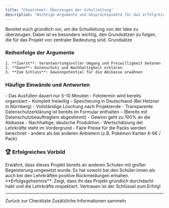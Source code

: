 ```yaml
---
title: "Cheatsheet: Überzeugen der Schulleitung"
description: "Wichtige Argumente und Gesprächspunkte für das erfolgreiche Gespräch mit der Schulleitung"
---
```



<Warning>
Bereitet euch gründlich vor, um die Schulleitung von der Idee zu überzeugen. Dabei ist es besonders wichtig, den Grundsätzen zu folgen, die für das Projekt von zentraler Bedeutung sind.
</Warning>

<Card title="Zu den Grundsätzen" icon="clipboard-check" href="/lehrerkarten/phase1/grundsaetze">
  Grundsätze
</Card>



### Reihenfolge der Argumente
    1. **Zuerst**: Verantwortungsvoller Umgang und Freiwilligkeit betonen
    2. **Dann**: Datenschutz und Nachhaltigkeit erklären
    3. **Zum Schluss**: Gewinnpotential für die Abikasse erwähnen

### Häufige Einwände und Antworten

<AccordionGroup>
  <Accordion title="Ist das nicht zu aufwendig für die Lehrer?">
    - Das Ausfüllen dauert nur 5-10 Minuten
    - Fototermin wird bereits organisiert
    - Komplett freiwillig
  </Accordion>
  <Accordion title="Was ist mit dem Datenschutz?">
    - Speicherung in Deutschland (Bei Hetzner in Nürnberg)
    - Vollständige Löschung nach Projektende
    - Transparente Datenschutzerklärung ist bereits im Formular enthalten
    - (Bereits mit Datenschutzbeauftragtem abgestimmt)
  </Accordion>
  <Accordion title="Das ist zu Kapitalistisch">
    - Gewinn geht zu 100% an die Abikasse
    - Nachhaltige, deutsche Produktion
    - Wertschätzung der Lehrkräfte steht im Vordergrund
    - Faire Preise für die Packs werden berechnet - anders als bei anderen Anbietern (z.B. Pokémon Karten 4-6€ / Pack)
  </Accordion>
</AccordionGroup>



### 🏆 Erfolgreiches Vorbild

<Card title="Bewährtes Konzept" icon="trophy">
Erwähnt, dass dieses Projekt bereits an anderen Schulen mit großer Begeisterung umgesetzt wurde. Es hat sowohl bei den Schüler:innen als auch bei den Lehrkräften positive Rückmeldungen erhalten.
</Card>

<Note>
**Erfolgsgeheimnis**: Zeigt, dass ihr das Projekt gründlich durchdacht habt und die Lehrkräfte respektiert. Vertrauen ist der Schlüssel zum Erfolg!
</Note>

---

<CardGroup cols={2}>
  <Card
    title="Zurück zu Phase 2"
    icon="arrow-left"
    href="/lehrerkarten/phase2"
  >
    Zurück zur Checkliste
  </Card>
  <Card
    title="FAQ durchlesen"
    icon="circle-question"
    href="/lehrerkarten/faq"
  >
    Zusätzliche Informationen sammeln
  </Card>
</CardGroup> 